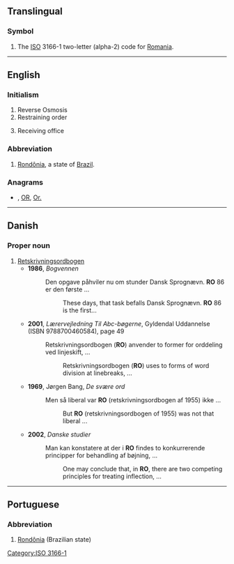 {{also|Appendix:Variations of "ro"}}
==Translingual==

===Symbol===
{{head|mul|symbol}}
# The [[ISO]] 3166-1 two-letter (alpha-2) code for [[Romania]].

[[Category:ISO 3166-1]]

----

==English==

===Initialism===
{{rfc-header|Initialism}}
{{head|en|initialism}}

# Reverse Osmosis
# Restraining order
# {{lb|en|postal}} Receiving office

===Abbreviation===
{{rfc-header|Abbreviation}}
{{head|en|abbreviation}}

# [[Rondônia]], a state of [[Brazil]].

===Anagrams===
* {{l|en|or}}, [[OR#English|OR]], [[Or.#English|Or.]]

----

==Danish==

===Proper noun===
{{da-proper noun}}

# [[w:Retskrivningsordbogen|Retskrivningsordbogen]]
#* '''1986''', ''Bogvennen''
#*: Den opgave påhviler nu om stunder Dansk Sprognævn. '''RO''' 86 er den første&nbsp;...
#*:: These days, that task befalls Dansk Sprognævn. '''RO''' 86 is the first...
#* '''2001''', ''Lærervejledning Til Abc-bøgerne'', Gyldendal Uddannelse (ISBN 9788700460584), page 49
#*: Retskrivningsordbogen ('''RO''') anvender to former for orddeling ved linjeskift, ...
#*:: Retskrivningsordbogen ('''RO''') uses to forms of word division at linebreaks, ...
#* '''1969''', Jørgen Bang, ''De svære ord''
#*: Men så liberal var '''RO''' (retskrivningsordbogen af 1955) ikke ...
#*:: But '''RO''' (retskrivningsordbogen of 1955) was not that liberal ...
#* '''2002''', ''Danske studier''
#*: Man kan konstatere at der i '''RO''' findes to konkurrerende principper for behandling af bøjning, ...
#*:: One may conclude that, in '''RO''', there are two competing principles for treating inflection, ...

----

==Portuguese==

===Abbreviation===
{{rfc-header|Abbreviation}}
{{head|pt|abbreviation}}

# [[Rondônia]] (Brazilian state)